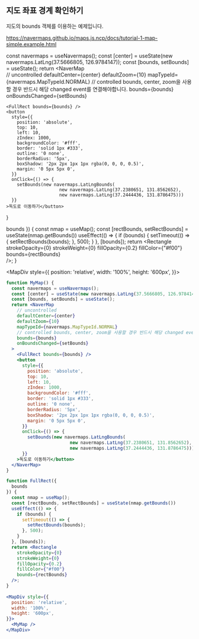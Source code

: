 
## 지도 좌표 경계 확인하기

지도의 bounds 객체를 이용하는 예제입니다. 

https://navermaps.github.io/maps.js.ncp/docs/tutorial-1-map-simple.example.html

  const navermaps = useNavermaps();
  const [center] = useState(new navermaps.LatLng(37.5666805, 126.9784147));
  const [bounds, setBounds] = useState();
  return <NaverMap     
    // uncontrolled
    defaultCenter={center}
    defaultZoom={10}
    mapTypeId={navermaps.MapTypeId.NORMAL}
    // controlled bounds, center, zoom을 사용할 경우 반드시 해당 changed event를 연결해야합니다.
    bounds={bounds}
    onBoundsChanged={setBounds}
  >
    <FullRect bounds={bounds} />
    <button
      style={{
        position: 'absolute',
        top: 10,
        left: 10,
        zIndex: 1000,
        backgroundColor: '#fff',
        border: 'solid 1px #333',
        outline: '0 none',
        borderRadius: '5px',
        boxShadow: '2px 2px 1px 1px rgba(0, 0, 0, 0.5)',
        margin: '0 5px 5px 0',
      }}
      onClick={() => {
        setBounds(new navermaps.LatLngBounds(
                        new navermaps.LatLng(37.2380651, 131.8562652),
                        new navermaps.LatLng(37.2444436, 131.8786475)))
      }}
    >독도로 이동하기</button>
  </NaverMap>
}

  bounds
}) {
  const nmap = useMap();
  const [rectBounds, setRectBounds] = useState(nmap.getBounds())
  useEffect(() => {
    if (bounds) {
      setTimeout(() => {
        setRectBounds(bounds);
      }, 500);
    }
  }, [bounds]);
  return <Rectangle
    strokeOpacity={0}
    strokeWeight={0}
    fillOpacity={0.2}
    fillColor={"#f00"}
    bounds={rectBounds}  
  />;
}
 
<MapDiv style={{
  position: 'relative',
  width: '100%',
  height: '600px',
}}>
  <MyMap />
</MapDiv>

``` jsx
function MyMap() {
  const navermaps = useNavermaps();
  const [center] = useState(new navermaps.LatLng(37.5666805, 126.9784147));
  const [bounds, setBounds] = useState();
  return <NaverMap     
    // uncontrolled
    defaultCenter={center}
    defaultZoom={10}
    mapTypeId={navermaps.MapTypeId.NORMAL}
    // controlled bounds, center, zoom을 사용할 경우 반드시 해당 changed event를 연결해야합니다.
    bounds={bounds}
    onBoundsChanged={setBounds}
  >
    <FullRect bounds={bounds} />
    <button
      style={{
        position: 'absolute',
        top: 10,
        left: 10,
        zIndex: 1000,
        backgroundColor: '#fff',
        border: 'solid 1px #333',
        outline: '0 none',
        borderRadius: '5px',
        boxShadow: '2px 2px 1px 1px rgba(0, 0, 0, 0.5)',
        margin: '0 5px 5px 0',
      }}
      onClick={() => {
        setBounds(new navermaps.LatLngBounds(
                        new navermaps.LatLng(37.2380651, 131.8562652),
                        new navermaps.LatLng(37.2444436, 131.8786475)))
      }}
    >독도로 이동하기</button>
  </NaverMap>
}

function FullRect({
  bounds
}) {
  const nmap = useMap();
  const [rectBounds, setRectBounds] = useState(nmap.getBounds())
  useEffect(() => {
    if (bounds) {
      setTimeout(() => {
        setRectBounds(bounds);
      }, 500);
    }
  }, [bounds]);
  return <Rectangle
    strokeOpacity={0}
    strokeWeight={0}
    fillOpacity={0.2}
    fillColor={"#f00"}
    bounds={rectBounds}  
  />;
}
 
<MapDiv style={{
  position: 'relative',
  width: '100%',
  height: '600px',
}}>
  <MyMap />
</MapDiv>
```